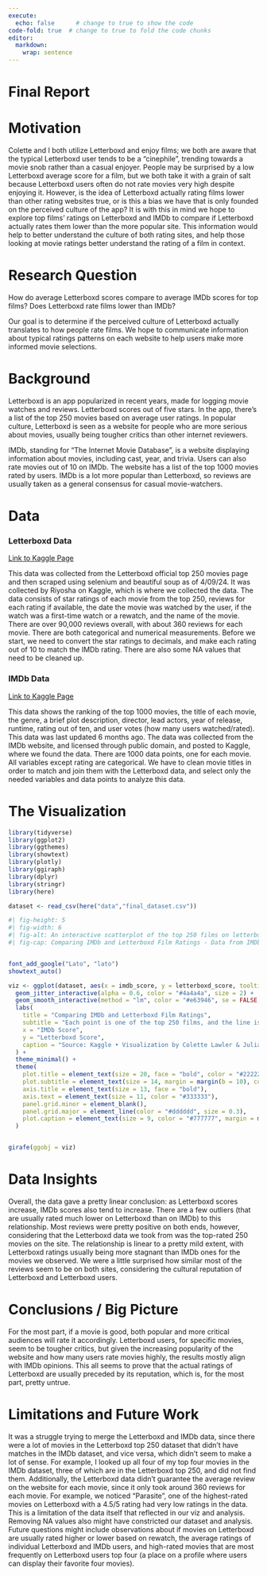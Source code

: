 ```yaml
---
execute: 
  echo: false      # change to true to show the code
code-fold: true  # change to true to fold the code chunks
editor: 
  markdown: 
    wrap: sentence
---
```


# Final Report {-}

# Motivation {.unnumbered}

Colette and I both utilize Letterboxd and enjoy films; we both are aware that the typical Letterboxd user tends to be a "cinephile", trending towards a movie snob rather than a casual enjoyer.
People may be surprised by a low Letterboxd average score for a film, but we both take it with a grain of salt because Letterboxd users often do not rate movies very high despite enjoying it.
However, is the idea of Letterboxd actually rating films lower than other rating websites true, or is this a bias we have that is only founded on the perceived culture of the app?
It is with this in mind we hope to explore top films' ratings on Letterboxd and IMDb to compare if Letterboxd actually rates them lower than the more popular site.
This information would help to better understand the culture of both rating sites, and help those looking at movie ratings better understand the rating of a film in context.

# Research Question {.unnumbered}

How do average Letterboxd scores compare to average IMDb scores for top films?
Does Letterboxd rate films lower than IMDb?

Our goal is to determine if the perceived culture of Letterboxd actually translates to how people rate films.
We hope to communicate information about typical ratings patterns on each website to help users make more informed movie selections.

# Background {.unnumbered}

Letterboxd is an app popularized in recent years, made for logging movie watches and reviews.
Letterboxd scores out of five stars.
In the app, there's a list of the top 250 movies based on average user ratings.
In popular culture, Letterboxd is seen as a website for people who are more serious about movies, usually being tougher critics than other internet reviewers.

IMDb, standing for "The Internet Movie Database", is a website displaying information about movies, including cast, year, and trivia.
Users can also rate movies out of 10 on IMDb.
The website has a list of the top 1000 movies rated by users.
IMDb is a lot more popular than Letterboxd, so reviews are usually taken as a general consensus for casual movie-watchers.

# Data {.unnumbered}

### Letterboxd Data {.unnumbered}

[Link to Kaggle Page](https://www.kaggle.com/datasets/riyosha/letterboxd-movie-reviews-90000)

This data was collected from the Letterboxd official top 250 movies page and then scraped using selenium and beautiful soup as of 4/09/24.
It was collected by Riyosha on Kaggle, which is where we collected the data.
The data consists of star ratings of each movie from the top 250, reviews for each rating if available, the date the movie was watched by the user, if the watch was a first-time watch or a rewatch, and the name of the movie.
There are over 90,000 reviews overall, with about 360 reviews for each movie.
There are both categorical and numerical measurements.
Before we start, we need to convert the star ratings to decimals, and make each rating out of 10 to match the IMDb rating.
There are also some NA values that need to be cleaned up.

### IMDb Data {.unnumbered}

[Link to Kaggle Page](https://www.kaggle.com/datasets/yusufdelikkaya/imdb-movie-dataset)

This data shows the ranking of the top 1000 movies, the title of each movie, the genre, a brief plot description, director, lead actors, year of release, runtime, rating out of ten, and user votes (how many users watched/rated).
This data was last updated 6 months ago.
The data was collected from the IMDb website, and licensed through public domain, and posted to Kaggle, where we found the data.
There are 1000 data points, one for each movie.
All variables except rating are categorical.
We have to clean movie titles in order to match and join them with the Letterboxd data, and select only the needed variables and data points to analyze this data.

# The Visualization {.unnumbered}
```r
library(tidyverse)
library(ggplot2)
library(ggthemes)
library(showtext)
library(plotly)
library(ggiraph)
library(dplyr)
library(stringr)
library(here)

dataset <- read_csv(here("data","final_dataset.csv"))

#| fig-height: 5
#| fig-width: 6
#| fig-alt: An interactive scatterplot of the top 250 films on letterboxd, with letterboxd rating on the y axis and imdb rating on the x axis. It is a roughly linear relationship between the two variables, with some outliers. 
#| fig-cap: Comparing IMDb and Letterboxd Film Ratings - Data from IMDb and Letterboxd - Made by Colette Lawler and Julia Prewitt


font_add_google("Lato", "lato")
showtext_auto()

viz <- ggplot(dataset, aes(x = imdb_score, y = letterboxd_score, tooltip = Title)) +
  geom_jitter_interactive(alpha = 0.6, color = "#4a4a4a", size = 2) +
  geom_smooth_interactive(method = "lm", color = "#e63946", se = FALSE, size = 1.2) +
  labs(
    title = "Comparing IMDb and Letterboxd Film Ratings",
    subtitle = "Each point is one of the top 250 films, and the line is a linear model illustrating their relationship.",
    x = "IMDb Score",
    y = "Letterboxd Score",
    caption = "Source: Kaggle • Visualization by Colette Lawler & Julia Prewitt"
  ) +
  theme_minimal() +
  theme(
    plot.title = element_text(size = 20, face = "bold", color = "#222222"),
    plot.subtitle = element_text(size = 14, margin = margin(b = 10), color = "#555555"),
    axis.title = element_text(size = 13, face = "bold"),
    axis.text = element_text(size = 11, color = "#333333"),
    panel.grid.minor = element_blank(),
    panel.grid.major = element_line(color = "#dddddd", size = 0.3),
    plot.caption = element_text(size = 9, color = "#777777", margin = margin(t = 10))
  )


girafe(ggobj = viz)

```

# Data Insights {.unnumbered}

Overall, the data gave a pretty linear conclusion: as Letterboxd scores increase, IMDb scores also tend to increase.
There are a few outliers (that are usually rated much lower on Letterboxd than on IMDb) to this relationship.
Most reviews were pretty positive on both ends, however, considering that the Letterboxd data we took from was the top-rated 250 movies on the site.
The relationship is linear to a pretty mild extent, with Letterboxd ratings usually being more stagnant than IMDb ones for the movies we observed.
We were a little surprised how similar most of the reviews seem to be on both sites, considering the cultural reputation of Letterboxd and Letterboxd users.

# Conclusions / Big Picture {.unnumbered}

For the most part, if a movie is good, both popular and more critical audiences will rate it accordingly.
Letterboxd users, for specific movies, seem to be tougher critics, but given the increasing popularity of the website and how many users rate movies highly, the results mostly align with IMDb opinions.
This all seems to prove that the actual ratings of Letterboxd are usually preceded by its reputation, which is, for the most part, pretty untrue.

# Limitations and Future Work {.unnumbered}

It was a struggle trying to merge the Letterboxd and IMDb data, since there were a lot of movies in the Letterboxd top 250 dataset that didn't have matches in the IMDb dataset, and vice versa, which didn't seem to make a lot of sense.
For example, I looked up all four of my top four movies in the IMDb dataset, three of which are in the Letterboxd top 250, and did not find them.
Additionally, the Letterboxd data didn't guarantee the average review on the website for each movie, since it only took around 360 reviews for each movie.
For example, we noticed "Parasite", one of the highest-rated movies on Letterboxd with a 4.5/5 rating had very low ratings in the data.
This is a limitation of the data itself that reflected in our viz and analysis.
Removing NA values also might have constricted our dataset and analysis.
Future questions might include observations about if movies on Letterboxd are usually rated higher or lower based on rewatch, the average ratings of individual Letterboxd and IMDb users, and high-rated movies that are most frequently on Letterboxd users top four (a place on a profile where users can display their favorite four movies).
